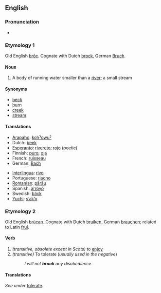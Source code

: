 ==English==

===Pronunciation===
*{{IPA|/brʊk/}}

===Etymology 1===
Old English [[broc|brōc]].  Cognate with Dutch [[brock#Dutch|brock]], German [[Bruch]].

====Noun====
{{en-noun|brook|brooks}}
# A body of running water smaller than a [[river]]; a small stream

====Synonyms====
*[[beck]]
*[[burn]]
*[[creek]]
*[[stream]]

====Translations====
{{top}}
*[[Arapaho]]: [[kohˀowuˀ]]
*Dutch: [[beek]] {{f}}
*[[Esperanto]]: [[rivereto]]; [[rojo]] (poetic)
*Finnish: [[puro#Finnish|puro]]; [[oja#Finnish|oja]]
*French: [[ruisseau]] {{m}}
*German: [[Bach]] {{m}}
{{mid}}
*[[Interlingua]]: [[rivo]]
*Portuguese: [[riacho]] {{m}}
*[[Romanian]]: [[părâu]] {{n}}
*Spanish: [[arroyo]] {{m}}
*Swedish: [[bäck]] {{c}}
*[[Yuchi]]: [[sʼakʼo]]
{{bottom}}

===Etymology 2===
Old English [[brucan|brūcan]].  Cognate with Dutch [[bruiken]], German [[brauchen]]; related to Latin [[frui]].

====Verb====
{{en-verb|brook|brooks|brooked|brooking}}
# ''(transitive, obsolete except in Scots)'' to [[enjoy]]
# ''(transitive)'' To tolerate (''usually used in the negative'')
#:''I will not '''brook''' any disobedience.''

====Translations====
''See under'' [[tolerate#Translations|tolerate]].